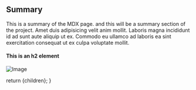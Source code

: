 
## Summary

This is a summary of the MDX page. and this will be a summary section of the project. Amet duis adipisicing velit anim mollit. Laboris magna incididunt id ad sunt aute aliquip ut ex. Commodo eu ullamco ad laboris ea sint exercitation consequat ut ex culpa voluptate mollit.

#### This is an h2 element

![Image](/deakin.png)

  return <MdxLayout>{children}</MdxLayout>;
}
